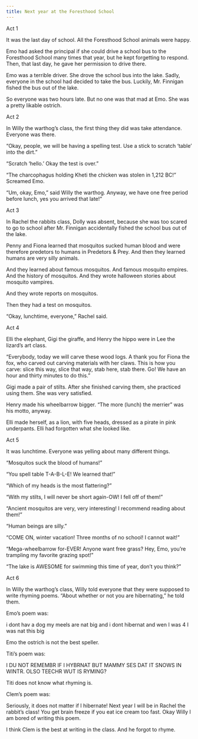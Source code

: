 ```yaml
---
title: Next year at the Foresthood School
---
```


Act 1

It was the last day of school. All the Foresthood School animals were happy.

Emo had asked the principal if she could drive a school bus to the Foresthood School many times that year, but he kept forgetting to respond. Then, that last day, he gave her permission to drive there.

Emo was a terrible driver. She drove the school bus into the lake. Sadly, everyone in the school had decided to take the bus. Luckily, Mr. Finnigan fished the bus out of the lake. 

So everyone was two hours late. But no one was that mad at Emo. She was a pretty likable ostrich.

Act 2

In Willy the warthog’s class, the first thing they did was take attendance. Everyone was there.

“Okay, people, we will be having a spelling test. Use a stick to scratch ‘table’ into the dirt.”

“Scratch ‘hello.’ Okay the test is over.”

“The charcophagus holding Kheti the chicken was stolen in 1,212 BC!” Screamed Emo.

“Um, okay, Emo,” said Willy the warthog. Anyway, we have one free period before lunch, yes you arrived that late!” 

Act 3

In Rachel the rabbits class, Dolly was absent, because she was too scared to go to school after Mr. Finnigan accidentally fished the school bus out of the lake. 

Penny and Fiona learned that mosquitos sucked human blood and were therefore predetors to humans in Predetors & Prey. And then they learned humans are very silly animals. 

And they learned about famous mosquitos. And famous mosquito empires. And the history of mosquitos. And they wrote halloween stories about mosquito vampires. 

And they wrote reports on mosquitos.

Then they had a test on mosquitos. 

“Okay, lunchtime, everyone,” Rachel said. 

Act 4

Elli the elephant, Gigi the giraffe, and Henry the hippo were in Lee the lizard’s art class. 

“Everybody, today we will carve these wood logs. A thank you for Fiona the fox, who carved out carving materials with her claws. This is how you carve: slice this way, slice that way, stab here, stab there. Go! We have an hour and thirty minutes to do this.” 

Gigi made a pair of stilts. After she finished carving them, she practiced using them. She was very satisfied. 

Henry made his wheelbarrow bigger. “The more (lunch) the merrier” was his motto, anyway.

Elli made herself, as a lion, with five heads, dressed as a pirate in pink underpants. Elli had forgotten what she looked like. 

Act 5 

It was lunchtime. Everyone was yelling about many different things.

“Mosquitos suck the blood of humans!”

“You spell table T-A-B-L-E! We learned that!”

“Which of my heads is the most flattering?”

“With my stilts, I will never be short again-OW! I fell off of them!”

“Ancient mosquitos are very, very interesting! I recommend reading about them!”

“Human beings are silly.” 

“COME ON, winter vacation! Three months of no school!  I cannot wait!”

“Mega-wheelbarrow for-EVER! Anyone want free grass? Hey, Emo, you’re trampling my favorite grazing spot!”

“The lake is AWESOME for swimming this time of year, don’t you think?”

Act 6

In Willy the warthog’s class, Willy told everyone that they were supposed to write rhyming poems. “About whether or not you are hibernating,” he told them. 

Emo’s poem was:

i dont hav a dog                                                                                                                                                                            my meels are nat big                                                                                                                                                                and i dont hibernat                                                                                                                                                                        and wen I was 4 I was nat this big  

Emo the ostrich is not the best speller. 

Titi’s poem was: 

I DU NOT REMEMBR                                                                                                                                                                 IF I HYBRNAT                                                                                                                                                                             BUT MAMMY SES DAT IT SNOWS IN WINTR.                                                                                                                        OLSO TEECHR WUT IS RYMING?

Titi does not know what rhyming is. 

Clem’s poem was: 

Seriously, it does not matter if I hibernate!                                                                                                                                 Next year I will be in Rachel the rabbit’s class!                                                                                                                          You get brain freeze if you eat ice cream too fast.                                                                                                                      Okay Willy I am bored of writing this poem. 

I think Clem is the best at writing in the class. And he forgot to rhyme.                                                                                                                                                                                
